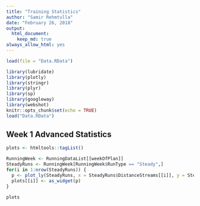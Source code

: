```yaml
---
title: "Training Statistics"
author: "Samir Rehmtulla"
date: "February 26, 2018"
output: 
  html_document:
    keep_md: true
always_allow_html: yes
---
```


```r
load(file = "Data.RData")
```

```r
library(lubridate)
library(plotly)
library(stringr)
library(plyr)
library(sp)
library(googleway)
library(webshot)
knitr::opts_chunk$set(echo = TRUE)
load("Data.RData")
```

## Week 1 Advanced Statistics

```r
plots <- htmltools::tagList()

RunningWeek <- RunningDataList[[weekOfPlan]]
SteadyRuns <- RunningWeek[RunningWeek$RunType == "Steady",]
for(i in 1:nrow(SteadyRuns)) {
  p <- plot_ly(SteadyRuns, x = SteadyRuns$DistanceStreams[[i]], y = SteadyRuns$VelocityStreams[[i]], type = "scatter", mode = "lines+markers")
  plots[[i]] <- as_widget(p)
}

plots

```

